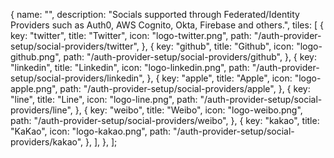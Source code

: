 
  {
    name: "",
    description: "Socials supported through Federated/Identity Providers such as Auth0, AWS Cognito, Okta, Firebase and others.",
    tiles: [
      {
        key: "twitter",
        title: "Twitter",
        icon: "logo-twitter.png",
        path: "/auth-provider-setup/social-providers/twitter",
      },
      {
        key: "github",
        title: "Github",
        icon: "logo-github.png",
        path: "/auth-provider-setup/social-providers/github",
      },
      {
        key: "linkedin",
        title: "Linkedin",
        icon: "logo-linkedin.png",
        path: "/auth-provider-setup/social-providers/linkedin",
      },
      {
        key: "apple",
        title: "Apple",
        icon: "logo-apple.png",
        path: "/auth-provider-setup/social-providers/apple",
      },
      {
        key: "line",
        title: "Line",
        icon: "logo-line.png",
        path: "/auth-provider-setup/social-providers/line",
      },
      {
        key: "weibo",
        title: "Weibo",
        icon: "logo-weibo.png",
        path: "/auth-provider-setup/social-providers/weibo",
      },
      {
        key: "kakao",
        title: "KaKao",
        icon: "logo-kakao.png",
        path: "/auth-provider-setup/social-providers/kakao",
      },
    ],
  },
];

<Tiles tileGroups={tileGroupsDataSocialViaFederated} />
